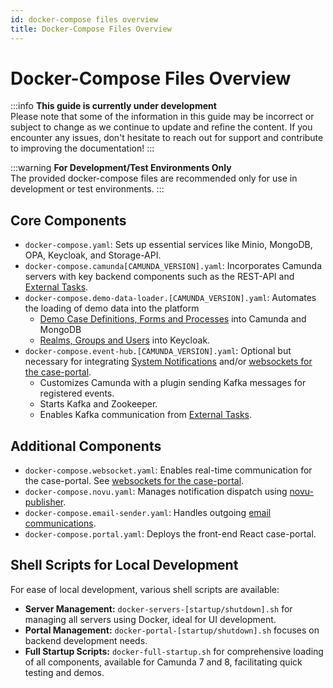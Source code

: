 ```yaml
---
id: docker-compose files overview
title: Docker-Compose Files Overview
---
```


# Docker-Compose Files Overview

:::info
**This guide is currently under development**<br />
Please note that some of the information in this guide may be incorrect or subject to change as we continue to update and refine the content. If you encounter any issues, don't hesitate to reach out for support and contribute to improving the documentation!
:::

:::warning
**For Development/Test Environments Only**<br />
The provided docker-compose files are recommended only for use in development or test environments.
:::

## Core Components
- `docker-compose.yaml`: Sets up essential services like Minio, MongoDB, OPA, Keycloak, and Storage-API.
- `docker-compose.camunda[CAMUNDA_VERSION].yaml`: Incorporates Camunda servers with key backend components such as the REST-API and [External Tasks](https://docs.camunda.org/manual/7.21/user-guide/process-engine/external-tasks/).
- `docker-compose.demo-data-loader.[CAMUNDA_VERSION].yaml`: Automates the loading of demo data into the platform
    - [Demo Case Definitions, Forms and Processes](https://github.com/wkspower/wks-platform/tree/develop/apps/java/services/demo-data-loader/data) into Camunda and MongoDB
    - [Realms, Groups and Users](https://github.com/wkspower/wks-platform/tree/develop/apps/java/services/demo-data-loader/src/main/resources) into Keycloak.
- `docker-compose.event-hub.[CAMUNDA_VERSION].yaml`: Optional but necessary for integrating [System Notifications](https://docs.wkspower.com/docs/System%20Notifications/) and/or [websockets for the case-portal](https://github.com/wkspower/wks-platform/issues/246).
    - Customizes Camunda with a plugin sending Kafka messages for registered events.
    - Starts Kafka and Zookeeper.
    - Enables Kafka communication from [External Tasks](https://docs.camunda.org/manual/7.21/user-guide/process-engine/external-tasks/).

## Additional Components
- `docker-compose.websocket.yaml`: Enables real-time communication for the case-portal. See [websockets for the case-portal](https://github.com/wkspower/wks-platform/issues/246).
- `docker-compose.novu.yaml`: Manages notification dispatch using [novu-publisher](https://docs.wkspower.com/docs/System%20Notifications/).
- `docker-compose.email-sender.yaml`: Handles outgoing [email communications](https://www.wkspower.com/blog/presenting-email-to-case/).
- `docker-compose.portal.yaml`: Deploys the front-end React case-portal.

## Shell Scripts for Local Development

For ease of local development, various shell scripts are available:
- **Server Management:** `docker-servers-[startup/shutdown].sh` for managing all servers using Docker, ideal for UI development.
- **Portal Management:** `docker-portal-[startup/shutdown].sh` focuses on backend development needs.
- **Full Startup Scripts:** `docker-full-startup.sh` for comprehensive loading of all components, available for Camunda 7 and 8, facilitating quick testing and demos.